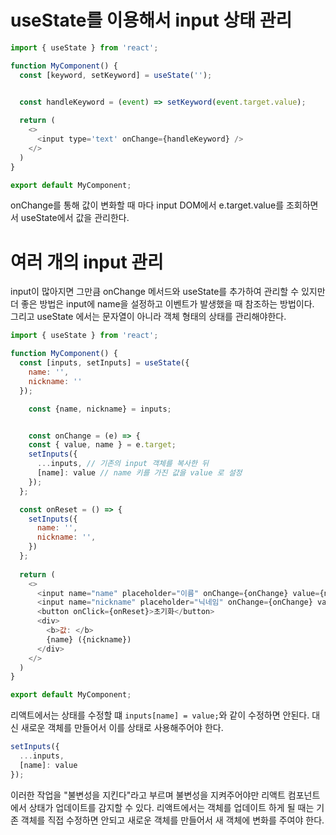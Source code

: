 # useState를 이용해서 input 상태 관리
```javascript
import { useState } from 'react';

function MyComponent() {
  const [keyword, setKeyword] = useState('');


  const handleKeyword = (event) => setKeyword(event.target.value);
  
  return (  
    <>
      <input type='text' onChange={handleKeyword} />
    </>
  )
}

export default MyComponent;
```

onChange를 통해 값이 변화할 때 마다 input DOM에서 e.target.value를 조회하면서 useState에서 값을 관리한다.

# 여러 개의 input 관리
input이 많아지면 그만큼 onChange 메서드와 useState를 추가하여 관리할 수 있지만 더 좋은 방법은 input에 name을 설정하고 이벤트가 발생했을 때 참조하는 방법이다. <br />
그리고 useState 에서는 문자열이 아니라 객체 형태의 상태를 관리해야한다.
```javascript
import { useState } from 'react';

function MyComponent() {
  const [inputs, setInputs] = useState({
    name: '',
    nickname: ''
  });

    const {name, nickname} = inputs;


    const onChange = (e) => {
    const { value, name } = e.target;
    setInputs({
      ...inputs, // 기존의 input 객체를 복사한 뒤
      [name]: value // name 키를 가진 값을 value 로 설정
    });
  };

  const onReset = () => {
    setInputs({
      name: '',
      nickname: '',
    })
  };
  
  return (  
    <>
      <input name="name" placeholder="이름" onChange={onChange} value={name} />
      <input name="nickname" placeholder="닉네임" onChange={onChange} value={nickname}/>
      <button onClick={onReset}>초기화</button>
      <div>
        <b>값: </b>
        {name} ({nickname})
      </div>
    </>
  )
}

export default MyComponent;
```

리액트에서는 상태를 수정할 떄 `inputs[name] = value;`와 같이 수정하면 안된다. 대신 새로운 객체를 만들어서 이를 상태로 사용해주어야 한다.
```javascript
setInputs({
  ...inputs,
  [name]: value
});
```
이러한 작업을 "불변성을 지킨다"라고 부르며 불변성을 지켜주어야만 리액트 컴포넌트에서 상태가 업데이트를 감지할 수 있다. 리액트에서는 객체를 업데이트 하게 될 때는 기존 객체를 직접 수정하면 안되고
새로운 객체를 만들어서 새 객체에 변화를 주여야 한다.